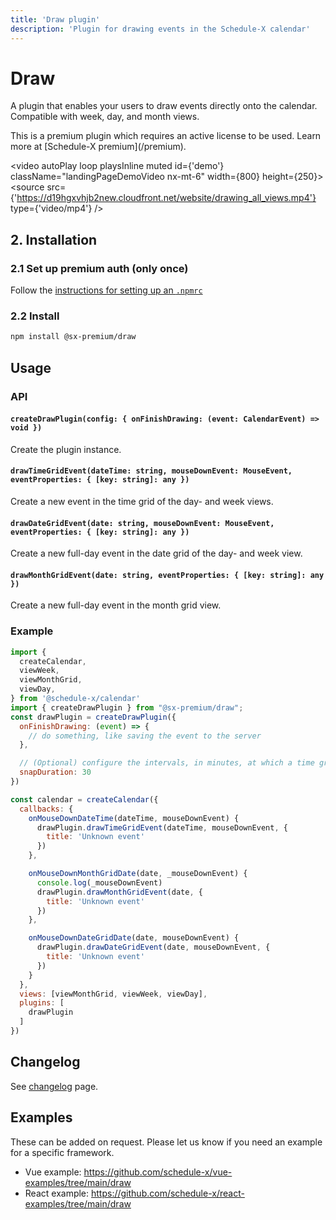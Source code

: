 ```yaml
---
title: 'Draw plugin'
description: 'Plugin for drawing events in the Schedule-X calendar'
---
```


# Draw

A plugin that enables your users to draw events directly onto the calendar. Compatible with week, day, and month views.


<Callout type="info">
  This is a premium plugin which requires an active license to be used. Learn more at [Schedule-X premium](/premium).
</Callout>

<video autoPlay loop playsInline muted id={'demo'} className="landingPageDemoVideo nx-mt-6" width={800}
       height={250}>
  <source src={'https://d19hgxvhjb2new.cloudfront.net/website/drawing_all_views.mp4'} type={'video/mp4'} />
</video>

## 2. Installation

### 2.1 Set up premium auth (only once)

Follow the [instructions for setting up an `.npmrc`](/docs/calendar/installing-premium)


### 2.2 Install

```bash copy
npm install @sx-premium/draw
```

## Usage

### API

#### `createDrawPlugin(config: { onFinishDrawing: (event: CalendarEvent) => void })`

Create the plugin instance.

#### `drawTimeGridEvent(dateTime: string, mouseDownEvent: MouseEvent, eventProperties: { [key: string]: any })`

Create a new event in the time grid of the day- and week views.

#### `drawDateGridEvent(date: string, mouseDownEvent: MouseEvent, eventProperties: { [key: string]: any })`

Create a new full-day event in the date grid of the day- and week view.

#### `drawMonthGridEvent(date: string, eventProperties: { [key: string]: any })`

Create a new full-day event in the month grid view.

### Example

```js
import {
  createCalendar,
  viewWeek,
  viewMonthGrid,
  viewDay,
} from '@schedule-x/calendar'
import { createDrawPlugin } from "@sx-premium/draw";
const drawPlugin = createDrawPlugin({
  onFinishDrawing: (event) => {
    // do something, like saving the event to the server
  },

  // (Optional) configure the intervals, in minutes, at which a time grid-event can be drawn. Valid values: 15, 30, 60
  snapDuration: 30
})

const calendar = createCalendar({
  callbacks: {
    onMouseDownDateTime(dateTime, mouseDownEvent) {
      drawPlugin.drawTimeGridEvent(dateTime, mouseDownEvent, {
        title: 'Unknown event'
      })
    },

    onMouseDownMonthGridDate(date, _mouseDownEvent) {
      console.log(_mouseDownEvent)
      drawPlugin.drawMonthGridEvent(date, {
        title: 'Unknown event'
      })
    },

    onMouseDownDateGridDate(date, mouseDownEvent) {
      drawPlugin.drawDateGridEvent(date, mouseDownEvent, {
        title: 'Unknown event'
      })
    }
  },
  views: [viewMonthGrid, viewWeek, viewDay],
  plugins: [
    drawPlugin
  ]
})
```

## Changelog

See [changelog](/premium-changelog) page.

## Examples

These can be added on request. Please let us know if you need an example for a specific framework.

* Vue example: https://github.com/schedule-x/vue-examples/tree/main/draw
* React example: https://github.com/schedule-x/react-examples/tree/main/draw

